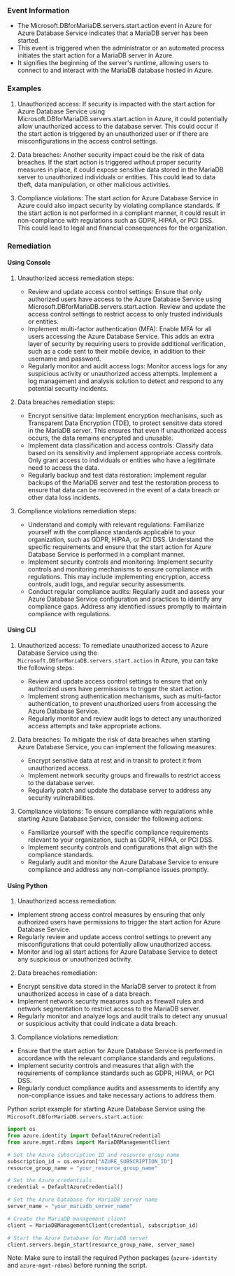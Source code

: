 
### Event Information

- The Microsoft.DBforMariaDB.servers.start.action event in Azure for Azure Database Service indicates that a MariaDB server has been started.
- This event is triggered when the administrator or an automated process initiates the start action for a MariaDB server in Azure.
- It signifies the beginning of the server's runtime, allowing users to connect to and interact with the MariaDB database hosted in Azure.


### Examples

1. Unauthorized access: If security is impacted with the start action for Azure Database Service using Microsoft.DBforMariaDB.servers.start.action in Azure, it could potentially allow unauthorized access to the database server. This could occur if the start action is triggered by an unauthorized user or if there are misconfigurations in the access control settings.

2. Data breaches: Another security impact could be the risk of data breaches. If the start action is triggered without proper security measures in place, it could expose sensitive data stored in the MariaDB server to unauthorized individuals or entities. This could lead to data theft, data manipulation, or other malicious activities.

3. Compliance violations: The start action for Azure Database Service in Azure could also impact security by violating compliance standards. If the start action is not performed in a compliant manner, it could result in non-compliance with regulations such as GDPR, HIPAA, or PCI DSS. This could lead to legal and financial consequences for the organization.

### Remediation

#### Using Console

1. Unauthorized access remediation steps:
   - Review and update access control settings: Ensure that only authorized users have access to the Azure Database Service using Microsoft.DBforMariaDB.servers.start.action. Review and update the access control settings to restrict access to only trusted individuals or entities.
   - Implement multi-factor authentication (MFA): Enable MFA for all users accessing the Azure Database Service. This adds an extra layer of security by requiring users to provide additional verification, such as a code sent to their mobile device, in addition to their username and password.
   - Regularly monitor and audit access logs: Monitor access logs for any suspicious activity or unauthorized access attempts. Implement a log management and analysis solution to detect and respond to any potential security incidents.

2. Data breaches remediation steps:
   - Encrypt sensitive data: Implement encryption mechanisms, such as Transparent Data Encryption (TDE), to protect sensitive data stored in the MariaDB server. This ensures that even if unauthorized access occurs, the data remains encrypted and unusable.
   - Implement data classification and access controls: Classify data based on its sensitivity and implement appropriate access controls. Only grant access to individuals or entities who have a legitimate need to access the data.
   - Regularly backup and test data restoration: Implement regular backups of the MariaDB server and test the restoration process to ensure that data can be recovered in the event of a data breach or other data loss incidents.

3. Compliance violations remediation steps:
   - Understand and comply with relevant regulations: Familiarize yourself with the compliance standards applicable to your organization, such as GDPR, HIPAA, or PCI DSS. Understand the specific requirements and ensure that the start action for Azure Database Service is performed in a compliant manner.
   - Implement security controls and monitoring: Implement security controls and monitoring mechanisms to ensure compliance with regulations. This may include implementing encryption, access controls, audit logs, and regular security assessments.
   - Conduct regular compliance audits: Regularly audit and assess your Azure Database Service configuration and practices to identify any compliance gaps. Address any identified issues promptly to maintain compliance with regulations.

#### Using CLI

1. Unauthorized access: To remediate unauthorized access to Azure Database Service using the `Microsoft.DBforMariaDB.servers.start.action` in Azure, you can take the following steps:
   - Review and update access control settings to ensure that only authorized users have permissions to trigger the start action.
   - Implement strong authentication mechanisms, such as multi-factor authentication, to prevent unauthorized users from accessing the Azure Database Service.
   - Regularly monitor and review audit logs to detect any unauthorized access attempts and take appropriate actions.

2. Data breaches: To mitigate the risk of data breaches when starting Azure Database Service, you can implement the following measures:
   - Encrypt sensitive data at rest and in transit to protect it from unauthorized access.
   - Implement network security groups and firewalls to restrict access to the database server.
   - Regularly patch and update the database server to address any security vulnerabilities.

3. Compliance violations: To ensure compliance with regulations while starting Azure Database Service, consider the following actions:
   - Familiarize yourself with the specific compliance requirements relevant to your organization, such as GDPR, HIPAA, or PCI DSS.
   - Implement security controls and configurations that align with the compliance standards.
   - Regularly audit and monitor the Azure Database Service to ensure compliance and address any non-compliance issues promptly.

#### Using Python

1. Unauthorized access remediation:
- Implement strong access control measures by ensuring that only authorized users have permissions to trigger the start action for Azure Database Service.
- Regularly review and update access control settings to prevent any misconfigurations that could potentially allow unauthorized access.
- Monitor and log all start actions for Azure Database Service to detect any suspicious or unauthorized activity.

2. Data breaches remediation:
- Encrypt sensitive data stored in the MariaDB server to protect it from unauthorized access in case of a data breach.
- Implement network security measures such as firewall rules and network segmentation to restrict access to the MariaDB server.
- Regularly monitor and analyze logs and audit trails to detect any unusual or suspicious activity that could indicate a data breach.

3. Compliance violations remediation:
- Ensure that the start action for Azure Database Service is performed in accordance with the relevant compliance standards and regulations.
- Implement security controls and measures that align with the requirements of compliance standards such as GDPR, HIPAA, or PCI DSS.
- Regularly conduct compliance audits and assessments to identify any non-compliance issues and take necessary actions to address them.

Python script example for starting Azure Database Service using the `Microsoft.DBforMariaDB.servers.start.action`:

```python
import os
from azure.identity import DefaultAzureCredential
from azure.mgmt.rdbms import MariaDBManagementClient

# Set the Azure subscription ID and resource group name
subscription_id = os.environ["AZURE_SUBSCRIPTION_ID"]
resource_group_name = "your_resource_group_name"

# Set the Azure credentials
credential = DefaultAzureCredential()

# Set the Azure Database for MariaDB server name
server_name = "your_mariadb_server_name"

# Create the MariaDB management client
client = MariaDBManagementClient(credential, subscription_id)

# Start the Azure Database for MariaDB server
client.servers.begin_start(resource_group_name, server_name)
```

Note: Make sure to install the required Python packages (`azure-identity` and `azure-mgmt-rdbms`) before running the script.

